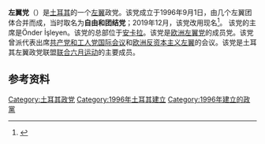 {{Infobox political party
|name             = 左翼党
|logo             = File:Sol Parti.svg
|colorcode        = #0069B4
|chairman         = Önder İşleyen<ref name="YargıtayCB">{{cite web |url=http://www.yargitaycb.gov.tr/sayfa/faaliyette-olan-siyasi-partiler/1165 |title=Özgürlük ve Dayanışma Partisi |publisher=T.C. Yargıtay Cumhuriyet Başsavcılığı |language=tr |accessdate=2017-02-19 |archive-url=https://web.archive.org/web/20170127170156/http://www.yargitaycb.gov.tr/sayfa/faaliyette-olan-siyasi-partiler/1165 |archive-date=2017-01-27 |dead-url=yes }}</ref>
|secretary_general= 
|ideology         = [[社會主義|社會主義]]<br>[[左翼民粹主义|左翼民粹主义]]<br>[[反資本主義|反資本主義]]<br>[[世俗主义|世俗主义]]
|headquarters     = [[安卡拉|安卡拉]]
|international    = [[欧洲左翼党|欧洲左翼党]]<br/>[[欧洲反资本主义左翼|欧洲反资本主义左翼]]<br/>[[共产党和工人党国际会议|共产党和工人党国际会议]]
|website          = {{URL|http://solparti.org/}}
|country          = 土耳其
|native_name      = Sol Parti
|abbreviation     = 
|leader2_title    = 
|leader2_name     = 
|predecessor      = 
|slogan           = 
|founded          = {{start date|1996|09|01|df=y}}
|newspaper        = 
|position         = [[左翼|左翼]]
|membership_year  = 2020年
|membership       = 5023<ref name="YargıtayCB"/>
|national         = [[联合六月运动|联合六月运动]]
|seats1_title     = [[土耳其大国民议会|大国民议会]]
|seats1           = {{Composition bar|0|550|hex=#DC241f}}
}}
'''左翼党'''（{{lang-tr|Sol Parti}}）是[[土耳其|土耳其]]的一个[[左翼|左翼]]政党。该党成立于1996年9月1日，由几个左翼团体合并而成，当时取名为'''自由和团结党'''；2019年12月，该党改用现名<ref>{{cite web |last1=odpadmin |first1=odpadmin |title=Kongremiz toplandı ve ismimiz Değişti: Yeni isim SOL PARTİ | Özgürlük ve Dayanışma Partisi |url=http://portal.odp.org.tr/kongremiz-toplandi-ve-ismimiz-degisti-yeni-isim-sol-parti/ |accessdate=2019-12-23 |language=tr |archive-date=2021-02-03 |archive-url=https://web.archive.org/web/20210203030454/http://portal.odp.org.tr/kongremiz-toplandi-ve-ismimiz-degisti-yeni-isim-sol-parti/ |dead-url=no }}</ref>。
该党的主席是Önder İşleyen。该党的总部位于[[安卡拉|安卡拉]]。该党是[[欧洲左翼党|欧洲左翼党]]的成员党。该党曾派代表出席[[共产党和工人党国际会议|共产党和工人党国际会议]]和[[欧洲反资本主义左翼|欧洲反资本主义左翼]]的会议。该党是土耳其左翼政党联盟[[联合六月运动|联合六月运动]]的主要成员。

==参考资料==
{{reflist}}

{{土耳其政党}}
{{欧洲左翼党}}

[[Category:土耳其政党|Category:土耳其政党]]
[[Category:1996年土耳其建立|Category:1996年土耳其建立]]
[[Category:1996年建立的政黨|Category:1996年建立的政黨]]